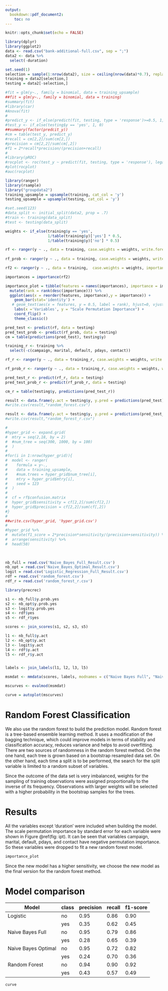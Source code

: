 ```yaml
---
output:
  bookdown::pdf_document2:
    toc: no
---
```



```r
knitr::opts_chunk$set(echo = FALSE)
```

```r
library(dplyr)
library(ggplot2)
data <- read.csv("bank-additional-full.csv", sep = ";")
data2 <- data %>% 
  select(-duration)
```

```r
set.seed(1)
selection = sample(1:nrow(data2), size = ceiling(nrow(data)*0.7), replace = FALSE)
training = data2[selection,]
testing = data2[-selection,]
```

```r
#fit = glm(y~., family = binomial, data = training_upsample)
##fit = glm(y~., family = binomial, data = training)
#summary(fit)
#library(car)
#Anova(fit)
#
#predict_y <- if_else(predict(fit, testing, type = 'response')>=0.5, 1, 0)
#test_y <- if_else(testing$y == 'yes', 1, 0)
##summary(factor(predcit_y))
#cm = table(test_y, predict_y)
#recall = cm[2,2]/sum(cm[2,])
#precision = cm[2,2]/sum(cm[,2])
#f1 = 2*recall*precision/(precision+recall)
#
#library(pROC)
#rocplot <- roc(test_y ~ predict(fit, testing, type = 'response'), legacy.axes=TRUE)
#plot(rocplot)
#auc(rocplot)
```

```r
library(ranger)
library(rsample)
library("groupdata2")
training_upsample = upsample(training, cat_col = 'y')
testing_upsample = upsample(testing, cat_col = 'y')
```

```r
#set.seed(123)
#data_split <- initial_split(data2, prop = .7)
#train <- training(data_split)
#test <- testing(data_split)

weights <- if_else(training$y == 'yes', 
                   1/table(training$y)['yes'] * 0.5,
                   1/table(training$y)['no'] * 0.5)

rf <- ranger(y ~ ., data = training, case.weights = weights, write.forest = T)
             
rf_prob <- ranger(y ~ ., data = training, case.weights = weights, write.forest = T, probability = TRUE)

rf2 <- ranger(y ~ ., data = training,  case.weights = weights, importance = "permutation")

importances = importance(rf2) 

importance_plot = tibble(features = names(importances), importance = importances) %>% 
  mutate(rank = rank(desc(importance))) %>% 
  ggplot(aes(x = reorder(features, importance),y = importance)) +
    geom_bar(stat='identity') + 
   # geom_text(aes(x = features, y = 0.5, label = rank), hjust=0, vjust=0.55, size = 4, colour = 'white') +
    labs(x ='Variables', y = "Scale Permutation Importance") +
    coord_flip() + 
    theme_classic()

pred_test <- predict(rf, data = testing)
pred_test_prob <- predict(rf_prob, data = testing)
cm = table(predictions(pred_test), testing$y)

training_r <- training %>% 
  select(-c(campaign, marital, default, pdays, contact))

rf_r <- ranger(y ~ ., data = training_r, case.weights = weights, write.forest = T)

rf_prob_r <- ranger(y ~ ., data = training_r, case.weights = weights, write.forest = T, probability = TRUE)

pred_test_r <- predict(rf_r, data = testing)
pred_test_prob_r <- predict(rf_prob_r, data = testing)

cm_r = table(testing$y, predictions(pred_test_r))

result <- data.frame(y.act = testing$y, y.pred = predictions(pred_test),predictions(pred_test_prob))
#write.csv(result,"random_forest.csv")

result <- data.frame(y.act = testing$y, y.pred = predictions(pred_test_r),predictions(pred_test_prob_r))
#write.csv(result,"random_forest_r.csv")


```

```r
#
#hyper_grid <- expand.grid(
#  mtry = seq(2,18, by = 2)
#  #num_tree = seq(300, 1000, by = 100)
#  )
#
#for(i in 1:nrow(hyper_grid)){
#  model <- ranger(
#    formula = y~.,
#    data = training_upsample,
#    #num.trees = hyper_grid$num_tree[i],
#    mtry = hyper_grid$mtry[i],
#    seed = 123
#  )
#  
#  cf = rf$confusion.matrix
#  hyper_grid$sensitivity = cf[2,2]/sum(cf[2,])
#  hyper_grid$precision = cf[2,2]/sum(cf[,2])
#}
#
##write.csv(hyper_grid, 'hyper_grid.csv')
#
#hyper_grid %>% 
#  mutate(f1_score = 2*precision*sensitivity/(precision+sensitivity)) %>%
#  arrange(sensitivity) %>% 
#  head(50)
  
  
```

```r
nb_full = read.csv('Naive_Bayes_Full_Result.csv')
nb_opt = read.csv('Naive_Bayes_Optimal_Result.csv')
logit = read.csv('Logistic_Regression_Full_Result.csv')
rdf = read.csv('random_forest.csv')
rdf_r = read.csv('random_forest_r.csv')
```

```r
library(precrec)

s1 <- nb_full$y.prob.yes
s2 <- nb_opt$y.prob.yes
s3 <- logit$y.prob.yes
s4 <- rdf$yes
s5 <- rdf_r$yes

scores <- join_scores(s1, s2, s3, s5)

l1 <- nb_full$y.act
l2 <- nb_opt$y.act
l3 <- logit$y.act
l4 <- rdf$y.act
l5 <- rdf_r$y.act


labels <- join_labels(l1, l2, l3, l5)

msmdat <- mmdata(scores, labels, modnames = c("Naive Bayes Full", "Naive Bayes Optimal", "Logistic Regression", "Random Forest"))

mscurves <- evalmod(msmdat)

curve = autoplot(mscurves)
```

# Random Forest Classification

We also use the random forest to build the prediction model. Random forest is a tree-based ensemble learning method. It uses a modification of the bagging technique, which could improve models in terms of stability and classification accuracy, reduces variance and helps to avoid overfitting. There are two sources of randomness in the random forest method. On the one hand, each tree is grown based on a bootstrap resampled data set. On the other hand, each time a split is to be performed, the search for the split variable is limited to a random subset of variables.

Since the outcome of the data set is very imbalanced, weights for the sampling of training observations were assigned proportionally to the inverse of its frequency. Observations with larger weights will be selected with a higher probability in the bootstrap samples for the trees.

# Results

All the variables except ‘duration’ were included when building the model. The scale permutation importance by standard error for each variable were shown in Figure \@ref(fig: ipt). It can be seen that variables campaign, marital, default, pdays, and contact have negative permutation importance. So these variables were dropped to fit a new random forest model.

```r
importance_plot
```

Since the new model has a higher sensitivity, we choose the new model as the final version for the random forest method. 

# Model comparison

|Model |class|precision|    recall|  f1-score|
|------|-----|---------|----------|----------|    
|Logistic          |no|    0.95 |0.86  |0.90   
|                  |yes|   0.35 |0.62  |0.45   
|Naive Bayes Full  |no|    0.95 |0.79  |0.86   
|                   |yes|  0.28 |0.65  |0.39   
|Naive Bayes Optimal|no|   0.95 |0.72  |0.82  
|                   |yes|  0.24 |0.70  |0.36
|Random Forest      |no|   0.94 |0.90  |0.92 
|                  |yes|   0.43 |0.57  |0.49


```r
curve 
```
